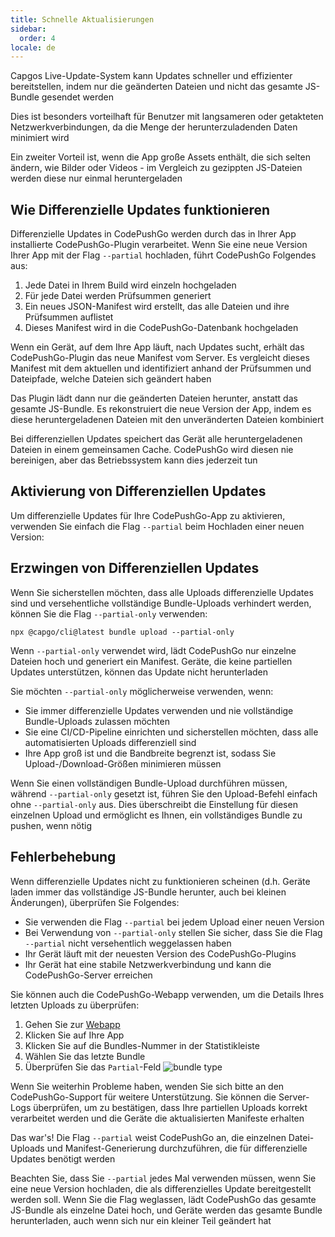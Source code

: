 ```yaml
---
title: Schnelle Aktualisierungen
sidebar:
  order: 4
locale: de
---
```



Capgos Live-Update-System kann Updates schneller und effizienter bereitstellen, indem nur die geänderten Dateien und nicht das gesamte JS-Bundle gesendet werden

Dies ist besonders vorteilhaft für Benutzer mit langsameren oder getakteten Netzwerkverbindungen, da die Menge der herunterzuladenden Daten minimiert wird

Ein zweiter Vorteil ist, wenn die App große Assets enthält, die sich selten ändern, wie Bilder oder Videos - im Vergleich zu gezippten JS-Dateien werden diese nur einmal heruntergeladen

## Wie Differenzielle Updates funktionieren

Differenzielle Updates in CodePushGo werden durch das in Ihrer App installierte CodePushGo-Plugin verarbeitet. Wenn Sie eine neue Version Ihrer App mit der Flag `--partial` hochladen, führt CodePushGo Folgendes aus:

1. Jede Datei in Ihrem Build wird einzeln hochgeladen
2. Für jede Datei werden Prüfsummen generiert
3. Ein neues JSON-Manifest wird erstellt, das alle Dateien und ihre Prüfsummen auflistet
4. Dieses Manifest wird in die CodePushGo-Datenbank hochgeladen

Wenn ein Gerät, auf dem Ihre App läuft, nach Updates sucht, erhält das CodePushGo-Plugin das neue Manifest vom Server. Es vergleicht dieses Manifest mit dem aktuellen und identifiziert anhand der Prüfsummen und Dateipfade, welche Dateien sich geändert haben

Das Plugin lädt dann nur die geänderten Dateien herunter, anstatt das gesamte JS-Bundle. Es rekonstruiert die neue Version der App, indem es diese heruntergeladenen Dateien mit den unveränderten Dateien kombiniert

<Aside title="Manifest">

Bei differenziellen Updates speichert das Gerät alle heruntergeladenen Dateien in einem gemeinsamen Cache. CodePushGo wird diesen nie bereinigen, aber das Betriebssystem kann dies jederzeit tun

</Aside>

## Aktivierung von Differenziellen Updates

Um differenzielle Updates für Ihre CodePushGo-App zu aktivieren, verwenden Sie einfach die Flag `--partial` beim Hochladen einer neuen Version:

## Erzwingen von Differenziellen Updates

Wenn Sie sicherstellen möchten, dass alle Uploads differenzielle Updates sind und versehentliche vollständige Bundle-Uploads verhindert werden, können Sie die Flag `--partial-only` verwenden:

```shell
npx @capgo/cli@latest bundle upload --partial-only
```

Wenn `--partial-only` verwendet wird, lädt CodePushGo nur einzelne Dateien hoch und generiert ein Manifest. Geräte, die keine partiellen Updates unterstützen, können das Update nicht herunterladen

Sie möchten `--partial-only` möglicherweise verwenden, wenn:

- Sie immer differenzielle Updates verwenden und nie vollständige Bundle-Uploads zulassen möchten
- Sie eine CI/CD-Pipeline einrichten und sicherstellen möchten, dass alle automatisierten Uploads differenziell sind
- Ihre App groß ist und die Bandbreite begrenzt ist, sodass Sie Upload-/Download-Größen minimieren müssen

Wenn Sie einen vollständigen Bundle-Upload durchführen müssen, während `--partial-only` gesetzt ist, führen Sie den Upload-Befehl einfach ohne `--partial-only` aus. Dies überschreibt die Einstellung für diesen einzelnen Upload und ermöglicht es Ihnen, ein vollständiges Bundle zu pushen, wenn nötig

## Fehlerbehebung

Wenn differenzielle Updates nicht zu funktionieren scheinen (d.h. Geräte laden immer das vollständige JS-Bundle herunter, auch bei kleinen Änderungen), überprüfen Sie Folgendes:

- Sie verwenden die Flag `--partial` bei jedem Upload einer neuen Version
- Bei Verwendung von `--partial-only` stellen Sie sicher, dass Sie die Flag `--partial` nicht versehentlich weggelassen haben
- Ihr Gerät läuft mit der neuesten Version des CodePushGo-Plugins
- Ihr Gerät hat eine stabile Netzwerkverbindung und kann die CodePushGo-Server erreichen

Sie können auch die CodePushGo-Webapp verwenden, um die Details Ihres letzten Uploads zu überprüfen:
<Steps>
1. Gehen Sie zur [Webapp](https://app.capgo.io)
2. Klicken Sie auf Ihre App
3. Klicken Sie auf die Bundles-Nummer in der Statistikleiste
4. Wählen Sie das letzte Bundle
5. Überprüfen Sie das `Partial`-Feld
  ![bundle type](/bundle_type.webp)
</Steps>

Wenn Sie weiterhin Probleme haben, wenden Sie sich bitte an den CodePushGo-Support für weitere Unterstützung. Sie können die Server-Logs überprüfen, um zu bestätigen, dass Ihre partiellen Uploads korrekt verarbeitet werden und die Geräte die aktualisierten Manifeste erhalten

Das war's! Die Flag `--partial` weist CodePushGo an, die einzelnen Datei-Uploads und Manifest-Generierung durchzuführen, die für differenzielle Updates benötigt werden

Beachten Sie, dass Sie `--partial` jedes Mal verwenden müssen, wenn Sie eine neue Version hochladen, die als differenzielles Update bereitgestellt werden soll. Wenn Sie die Flag weglassen, lädt CodePushGo das gesamte JS-Bundle als einzelne Datei hoch, und Geräte werden das gesamte Bundle herunterladen, auch wenn sich nur ein kleiner Teil geändert hat

